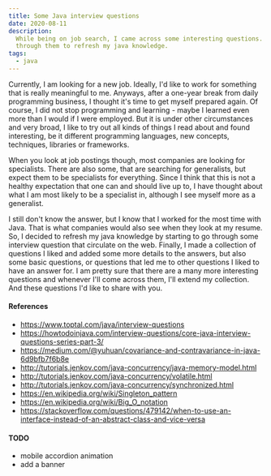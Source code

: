 ```yaml
---
title: Some Java interview questions
date: 2020-08-11
description:
  While being on job search, I came across some interesting questions. I went
  through them to refresh my java knowledge.
tags:
  - java
---
```



Currently, I am looking for a new job. Ideally, I'd like to work for something
that is really meaningful to me. Anyways, after a one-year break from daily
programming business, I thought it's time to get myself prepared again. Of
course, I did not stop programming and learning - maybe I learned even more than
I would if I were employed. But it is under other circumstances and very broad,
I like to try out all kinds of things I read about and found interesting, be it
different programming languages, new concepts, techniques, libraries or
frameworks.

When you look at job postings though, most companies are looking for
specialists. There are also some, that are searching for generalists, but expect
them to be specialists for everything. Since I think that this is not a healthy
expectation that one can and should live up to, I have thought about what I am
most likely to be a specialist in, although I see myself more as a generalist.

I still don't know the answer, but I know that I worked for the most time with
Java. That is what companies would also see when they look at my resume. So, I
decided to refresh my java knowledge by starting to go through some interview
question that circulate on the web. Finally, I made a collection of questions I
liked and added some more details to the answers, but also some basic questions,
or questions that led me to other questions I liked to have an answer for. I am
pretty sure that there are a many more interesting questions and whenever I'll
come across them, I'll extend my collection. And these questions I'd like to
share with you.

<Questions />

#### References

- https://www.toptal.com/java/interview-questions
- https://howtodoinjava.com/interview-questions/core-java-interview-questions-series-part-3/
- https://medium.com/@yuhuan/covariance-and-contravariance-in-java-6d9bfb7f6b8e
- http://tutorials.jenkov.com/java-concurrency/java-memory-model.html
- http://tutorials.jenkov.com/java-concurrency/volatile.html
- http://tutorials.jenkov.com/java-concurrency/synchronized.html
- https://en.wikipedia.org/wiki/Singleton_pattern
- https://en.wikipedia.org/wiki/Big_O_notation
- https://stackoverflow.com/questions/479142/when-to-use-an-interface-instead-of-an-abstract-class-and-vice-versa

#### TODO

- mobile accordion animation
- add a banner
